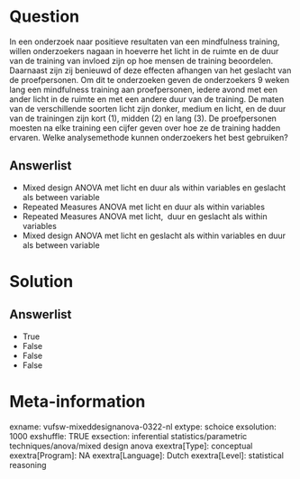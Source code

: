 Question
========
In een onderzoek naar positieve resultaten van een mindfulness training,
willen onderzoekers nagaan in hoeverre het licht in de ruimte en de duur
van de training van invloed zijn op hoe mensen de training beoordelen.
Daarnaast zijn zij benieuwd of deze effecten afhangen van het geslacht
van de proefpersonen. Om dit te onderzoeken geven de onderzoekers 9
weken lang een mindfulness training aan proefpersonen, iedere avond met
een ander licht in de ruimte en met een andere duur van de training. De
maten van de verschillende soorten licht zijn donker, medium en licht,
en de duur van de trainingen zijn kort (1), midden (2) en lang (3). De
proefpersonen moesten na elke training een cijfer geven over hoe ze de
training hadden ervaren. Welke analysemethode kunnen onderzoekers het
best gebruiken?

Answerlist
----------
* Mixed design ANOVA met licht en duur als within variables en geslacht
  als between variable
* Repeated Measures ANOVA met licht en duur als within variables
* Repeated Measures ANOVA met licht,  duur en geslacht als within
  variables
* Mixed design ANOVA met licht en geslacht als within variables en duur
  als between variable

Solution
========










Answerlist
----------
* True
* False
* False
* False

Meta-information
================
exname: vufsw-mixeddesignanova-0322-nl
extype: schoice
exsolution: 1000
exshuffle: TRUE
exsection: inferential statistics/parametric techniques/anova/mixed design anova
exextra[Type]: conceptual
exextra[Program]: NA
exextra[Language]: Dutch
exextra[Level]: statistical reasoning


